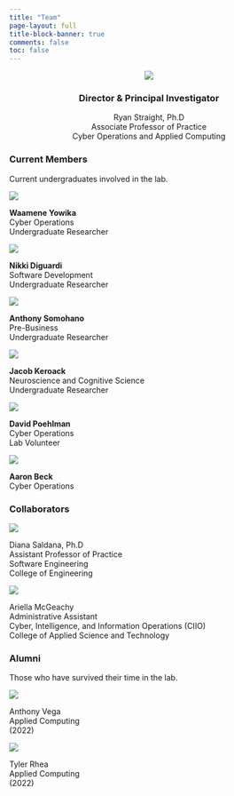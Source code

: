 ```yaml
---
title: "Team"
page-layout: full
title-block-banner: true
comments: false
toc: false
---
```


<!--# Use to crop: https://www.adobe.com/express/feature/image/crop -->

<center>

![](images/director.jpg)

### Director & Principal Investigator

Ryan Straight, Ph.D\
Associate Professor of Practice\
Cyber Operations and Applied Computing\

</center>

### Current Members

<!--# Grad students -->

<!--# Undergrads -->

Current undergraduates involved in the lab.

::: grid
::: g-col-3
![](images/wildcat.png)

**Waamene Yowika**\
Cyber Operations\
Undergraduate Researcher\
:::

::: g-col-3
![](images/nikki.png)

**Nikki Diguardi**\
Software Development\
Undergraduate Researcher\
:::

::: g-col-3
![](images/anthony-s.png)

**Anthony Somohano**\
Pre-Business\
Undergraduate Researcher\
:::

::: g-col-3
![](images/jacob.png)

**Jacob Keroack**\
Neuroscience and Cognitive Science\
Undergraduate Researcher\
:::

::: g-col-3
![](images/wildcat.png)

**David Poehlman**\
Cyber Operations\
Lab Volunteer\
:::

::: g-col-3
![](images/wildcat.png)

**Aaron Beck**\
Cyber Operations\
:::
:::

<!--# Collaborators -->

### Collaborators

::: grid
::: g-col-3
![](images/saldana.png)

Diana Saldana, Ph.D\
Assistant Professor of Practice\
Software Engineering\
College of Engineering\
:::

```{=html}
<!--# Brian, when he gets here

::: g-col-3
![]()

Brian Yecies, Ph.D\
Associate Professor\
University of Wollongong\
:::

-->
```
::: g-col-3
![](images/ariella.png)

Ariella McGeachy\
Administrative Assistant\
Cyber, Intelligence, and Information Operations (CIIO)\
College of Applied Science and Technology\
:::
:::

<!--# Student section -->

### Alumni

Those who have survived their time in the lab.

::: grid
::: g-col-3
![](images/anthony.jpg)

Anthony Vega\
Applied Computing\
(2022)\
:::

::: g-col-3
![](images/tyler.jpg)

Tyler Rhea\
Applied Computing\
(2022)\
:::

```{=html}
<!--# Template
::: g-col-3
![]()

Student's name\
Program\
Title\
:::
-->
```
:::

